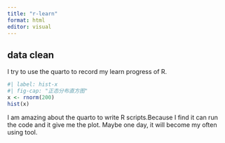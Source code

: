 ```yaml
---
title: "r-learn"
format: html
editor: visual
---
```


## data clean

I try to use the quarto to record my learn progress of R.

```r
#| label: hist-x
#| fig-cap: "正态分布直方图"
x <- rnorm(200)
hist(x)
```
I am amazing about the quarto to write R scripts.Because I find it can run the code and it give me the plot. Maybe one day, it will become my often using tool.

















